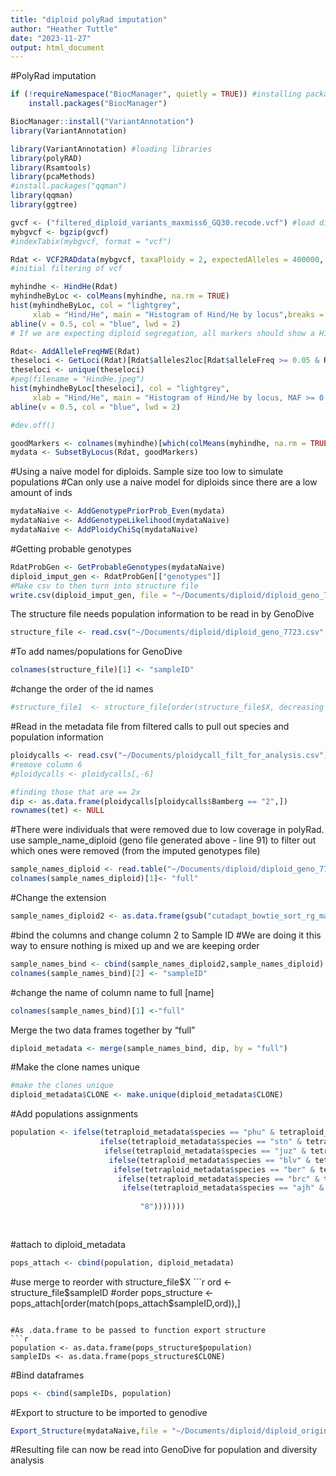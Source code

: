 ```yaml
---
title: "diploid polyRad imputation"
author: "Heather Tuttle"
date: "2023-11-27"
output: html_document
---
```



#PolyRad imputation
```r
if (!requireNamespace("BiocManager", quietly = TRUE)) #installing packages
    install.packages("BiocManager")

BiocManager::install("VariantAnnotation")
library(VariantAnnotation)
```


```r
library(VariantAnnotation) #loading libraries
library(polyRAD)
library(Rsamtools)
library(pcaMethods)
#install.packages("qqman")
library(qqman)
library(ggtree)
```

```r
gvcf <- ("filtered_diploid_variants_maxmiss6_GQ30.recode.vcf") #load diploid vcf
mybgvcf <- bgzip(gvcf)
#indexTabix(mybgvcf, format = "vcf")
```

```r
Rdat <- VCF2RADdata(mybgvcf, taxaPloidy = 2, expectedAlleles = 400000, expectedLoci = 500000,min.ind.with.reads = 10, min.ind.with.minor.allele = 2, refgenome = "~/Documents/potato_dm_v404_all_pm_un.fasta", phaseSNPs = F)
#initial filtering of vcf
```

```r
myhindhe <- HindHe(Rdat)
myhindheByLoc <- colMeans(myhindhe, na.rm = TRUE)
hist(myhindheByLoc, col = "lightgrey",
     xlab = "Hind/He", main = "Histogram of Hind/He by locus",breaks = 50)
abline(v = 0.5, col = "blue", lwd = 2)
# If we are expecting diploid segregation, all markers should show a Hind/HE value of 0.5 or less.  (0.75 or  less for tetraploids)
```


```r
Rdat<- AddAlleleFreqHWE(Rdat)
theseloci <- GetLoci(Rdat)[Rdat$alleles2loc[Rdat$alleleFreq >= 0.05 & Rdat$alleleFreq < 0.5]]
theseloci <- unique(theseloci)
#peg(filename = "HindHe.jpeg")
hist(myhindheByLoc[theseloci], col = "lightgrey",
     xlab = "Hind/He", main = "Histogram of Hind/He by locus, MAF >= 0.05", breaks = 25)
abline(v = 0.5, col = "blue", lwd = 2)

#dev.off()

```


```r
goodMarkers <- colnames(myhindhe)[which(colMeans(myhindhe, na.rm = TRUE) < 0.5)]
mydata <- SubsetByLocus(Rdat, goodMarkers)
```


#Using a naive model for diploids. Sample size too low to simulate populations
#Can only use a naive model for diploids since there are a low amount of inds
```r
mydataNaive <- AddGenotypePriorProb_Even(mydata)
mydataNaive <- AddGenotypeLikelihood(mydataNaive)
mydataNaive <- AddPloidyChiSq(mydataNaive)
```


#Getting probable genotypes
```r
RdatProbGen <- GetProbableGenotypes(mydataNaive)
diploid_imput_gen <- RdatProbGen[["genotypes"]]
#Make csv to then turn into structure file
write.csv(diploid_imput_gen, file = "~/Documents/diploid/diploid_geno_7723.csv")

```


The structure file needs population information to be read in by GenoDive
```r
structure_file <- read.csv("~/Documents/diploid/diploid_geno_7723.csv", header = T, stringsAsFactors = T, row.names = NULL, fill = T)
```

#To add names/populations for GenoDive
```r
colnames(structure_file)[1] <- "sampleID"
```


#change the order of the id names
```r
#structure_file1  <- structure_file[order(structure_file$X, decreasing = F),]
```


#Read in the metadata file from filtered calls to pull out species and population information

```r
ploidycalls <- read.csv("~/Documents/ploidycall_filt_for_analysis.csv") # file in main branch of github
#remove column 6
#ploidycalls <- ploidycalls[,-6]
```

```r
#finding those that are == 2x
dip <- as.data.frame(ploidycalls[ploidycalls$Bamberg == "2",])
rownames(tet) <- NULL

```

#There were individuals that were removed due to low coverage in polyRad. use sample_name_diploid (geno file generated above - line 91) to filter out 
which ones were removed (from the imputed genotypes file)

```r
sample_names_diploid <- read.table("~/Documents/diploid/diploid_geno_7723.csv", header = T, sep = ",")
colnames(sample_names_diploid)[1]<- "full"
```

#Change the extension
```r
sample_names_diploid2 <- as.data.frame(gsub("cutadapt_bowtie_sort_rg_marked.bam", "cutadapt_bowtie2_sort_rg_marked.bam", sample_names_tetras$full))
```
#bind the columns and change column 2 to Sample ID
#We are doing it this way to ensure nothing is mixed up and we are keeping order
```r
sample_names_bind <- cbind(sample_names_diploid2,sample_names_diploid)
colnames(sample_names_bind)[2] <- "sampleID"
```

#change the name of column name to full [name]
```r
colnames(sample_names_bind)[1] <-"full"
```


Merge the two data frames together by "full"
```r
diploid_metadata <- merge(sample_names_bind, dip, by = "full")
```

#Make the clone names unique
```r
#make the clones unique
diploid_metadata$CLONE <- make.unique(diploid_metadata$CLONE)
```

#Add populations assignments
```r


population <- ifelse(tetraploid_metadata$species == "phu" & tetraploid_metadata$status != "genetic material", "1", 
                    ifelse(tetraploid_metadata$species == "stn" & tetraploid_metadata$status != "genetic material", "2", 
                     ifelse(tetraploid_metadata$species == "juz" & tetraploid_metadata$status != "genetic material", "3",   
                      ifelse(tetraploid_metadata$species == "blv" & tetraploid_metadata$status != "genetic material", "4", 
                       ifelse(tetraploid_metadata$species == "ber" & tetraploid_metadata$status != "genetic material", "5", 
                        ifelse(tetraploid_metadata$species == "brc" & tetraploid_metadata$status != "genetic material", "6", 
                         ifelse(tetraploid_metadata$species == "ajh" & tetraploid_metadata$status != "genetic material", "7", 
                          
                             "8")))))))
                        
                        
```


#attach to diploid_metadata
```r
pops_attach <- cbind(population, diploid_metadata)
```

#use merge to reorder with structure_file$X
```r
ord <- structure_file$sampleID #order
pops_structure <- pops_attach[order(match(pops_attach$sampleID,ord)),]
```

#As .data.frame to be passed to function export structure
```r
population <- as.data.frame(pops_structure$population)
sampleIDs <- as.data.frame(pops_structure$CLONE)
```

#Bind dataframes
```r
pops <- cbind(sampleIDs, population)
```


#Export to structure to be imported to genodive
```r
Export_Structure(mydataNaive,file = "~/Documents/diploid/diploid_original_structure_7723", extraCols = population)
```

#Resulting file can now be read into GenoDive for population and diversity analysis

